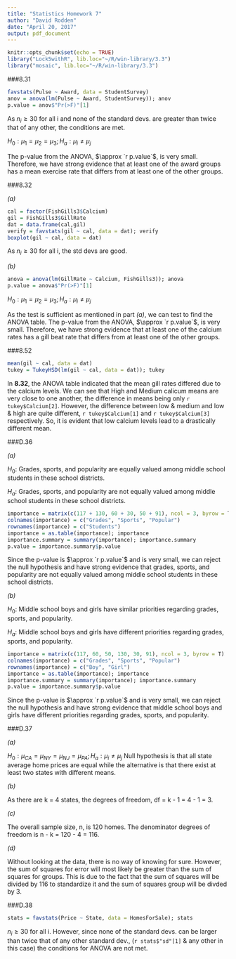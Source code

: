 ```yaml
---
title: "Statistics Homework 7"
author: "David Rodden"
date: "April 20, 2017"
output: pdf_document
---
```


```r
knitr::opts_chunk$set(echo = TRUE)
library("Lock5withR", lib.loc="~/R/win-library/3.3")
library("mosaic", lib.loc="~/R/win-library/3.3")
```

###8.31

```r
favstats(Pulse ~ Award, data = StudentSurvey)
anov = anova(lm(Pulse ~ Award, StudentSurvey)); anov
p.value = anov$"Pr(>F)"[1]
```
As $n_i \geq 30$ for all i and none of the standard devs. are greater than twice that of any other, the conditions are met.

$H_0: \mu_1 = \mu_2 = \mu_3; H_a: \mu_i \neq \mu_j$

The p-value from the ANOVA, $\approx `r p.value`$, is very small. Therefore, we have strong evidence that at least one of the award groups has a mean exercise rate that differs from at least one of the other groups.

###8.32

*(a)*
```r
cal = factor(FishGills3$Calcium)
gil = FishGills3$GillRate
dat = data.frame(cal,gil)
verify = favstats(gil ~ cal, data = dat); verify
boxplot(gil ~ cal, data = dat)
```
As $n_i \geq 30$ for all i, the std devs are good.

*(b)*
```r
anova = anova(lm(GillRate ~ Calcium, FishGills3)); anova
p.value = anova$"Pr(>F)"[1]
```
$H_0: \mu_1 = \mu_2 = \mu_3; H_a: \mu_i \neq \mu_j$

As the test is sufficient as mentioned in part *(a)*, we can test to find the ANOVA table. The p-value from the ANOVA, $\approx `r p.value`$, is very small. Therefore, we have strong evidence that at least one of the calcium rates has a gill beat rate that differs from at least one of the other groups.

###8.52

```r
mean(gil ~ cal, data = dat)
tukey = TukeyHSD(lm(gil ~ cal, data = dat)); tukey
```
In **8.32**, the ANOVA table indicated that the mean gill rates differed due to the calcium levels. We can see that High and Medium calicum means are very close to one another, the difference in means being only `r tukey$Calcium[2]`. However, the difference between low & medium and low & high are quite different, `r tukey$Calcium[1]` and `r tukey$Calcium[3]` respectively. So, it is evident that low calcium levels lead to a drastically different mean.

###D.36

*(a)*

$H_0:$ Grades, sports, and popularity are equally valued among middle school students in these school districts.

$H_a:$ Grades, sports, and popularity are not equally valued among middle school students in these school districts.
```r
importance = matrix(c(117 + 130, 60 + 30, 50 + 91), ncol = 3, byrow = T)
colnames(importance) = c("Grades", "Sports", "Popular")
rownames(importance) = c("Students")
importance = as.table(importance); importance
importance.summary = summary(importance); importance.summary
p.value = importance.summary$p.value
```
Since the p-value is  $\approx `r p.value`$ and is very small, we can reject the null hypothesis and have strong evidence that grades, sports, and popularity are not equally valued among middle school students in these school districts.

*(b)*

$H_0:$ Middle school boys and girls have similar priorities regarding grades, sports, and popularity.

$H_a:$ Middle school boys and girls have different priorities regarding grades, sports, and popularity.

```r
importance = matrix(c(117, 60, 50, 130, 30, 91), ncol = 3, byrow = T)
colnames(importance) = c("Grades", "Sports", "Popular")
rownames(importance) = c("Boy", "Girl")
importance = as.table(importance); importance
importance.summary = summary(importance); importance.summary
p.value = importance.summary$p.value
```
Since the p-value is  $\approx `r p.value`$ and is very small, we can reject the null hypothesis and have strong evidence that middle school boys and girls have different priorities regarding grades, sports, and popularity.

###D.37

*(a)*

$H_0: \mu_{CA} = \mu_{NY} = \mu_{NJ} = \mu_{PA}; H_a: \mu_i \neq \mu_j$
Null hypothesis is that all state average home prices are equal while the alternative is that there exist at least two states with different means.

*(b)*

As there are k = 4 states, the degrees of freedom, df = k - 1 = 4 - 1 = 3.

*(c)*

The overall sample size, n, is 120 homes. The denominator degrees of freedom is n - k = 120 - 4 = 116.

*(d)*

Without looking at the data, there is no way of knowing for sure. However, the sum of squares for error will most likely be greater than the sum of squares for groups. This is due to the fact that the sum of squares will be divided by 116 to standardize it and the sum of squares group will be divded by 3.

###D.38

```r
stats = favstats(Price ~ State, data = HomesForSale); stats
```
$n_i \geq 30$ for all i. However, since none of the standard devs. can be larger than twice that of any other standard dev., (`r stats$"sd"[1]` & any other in this case) the conditions for ANOVA are not met.
